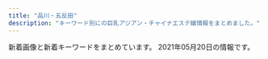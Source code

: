 ```yaml
---
title: "品川・五反田"
description: "キーワード別にの巨乳アジアン・チャイナエステ嬢情報をまとめました。"
---
```


新着画像と新着キーワードをまとめています。
2021年05月20日の情報です。

<DmmAffiliateIns />
<KeywordTable
  shops={
    [
    {
        "station": "JR\u54c1\u5ddd\u99c5\u9ad8\u8f2a\u53e3",
        "img_links": [
            "http://www.kouroku-este.com/img/staff/eee/s-eee2.jpg",
            "http://www.kouroku-este.com/img/staff/aaa/aaa2.jpg",
            "http://www.kouroku-este.com/img/staff/ccc/ccc1.jpg",
            "http://www.kouroku-este.com/img/staff/ccc/ccc2.jpg",
            "http://www.kouroku-este.com/img/staff/eee/s-eee1.jpg",
            "http://www.kouroku-este.com/img/system/service02.jpg",
            "http://www.kouroku-este.com/img/staff/fff/s-fff2.jpg",
            "http://www.kouroku-este.com/img/menu/info_r.jpg",
            "http://www.kouroku-este.com/img/staff/fff/s-fff1.jpg",
            "http://www.kouroku-este.com/img/staff/bbb/bbb1.jpg",
            "http://www.kouroku-este.com/img/top/listmark1.png",
            "http://www.kouroku-este.com/img/staff/aaa/aaa1.jpg",
            "http://www.kouroku-este.com/img/system/service01.jpg",
            "http://www.kouroku-este.com/img/staff/ggg/ggg1.jpg"
        ],
        "keywords": {
            "C": 15
        },
        "name": "\u5eb7\u7984",
        "url": "http://www.kouroku-este.com/"
    },
    {
        "img_links": [
            "http://hi-msg.com/tonpoh/images/p-6-1.jpg",
            "http://hi-msg.com/tonpoh/images/p-8.jpg",
            "http://hi-msg.com/tonpoh/images/botton.png",
            "http://hi-msg.com/tonpoh/images/p-6.jpg",
            "http://hi-msg.com/tonpoh/images/p-5.jpg",
            "http://hi-msg.com/tonpoh/images/fla.png",
            "http://hi-msg.com/tonpoh/images/s6.png",
            "http://hi-msg.com/tonpoh/images/p-7.jpg",
            "http://hi-msg.com/tonpoh/images/p-2.jpg",
            "http://hi-msg.com/tonpoh/images/line.png",
            "http://hi-msg.com/tonpoh/images/p-14.jpg",
            "http://hi-msg.com/tonpoh/images/p-9.jpg",
            "http://hi-msg.com/tonpoh/images/p-0.jpg",
            "http://hi-msg.com/tonpoh/images/s8.png",
            "http://hi-msg.com/tonpoh/images/s5.png",
            "http://hi-msg.com/tonpoh/images/s4.jpg",
            "http://hi-msg.com/tonpoh/images/fla-3.png",
            "http://hi-msg.com/tonpoh/images/p-13-1.jpg",
            "http://hi-msg.com/tonpoh/images/s9.png",
            "http://hi-msg.com/tonpoh/images/s1.png",
            "http://hi-msg.com/tonpoh/images/p-14-1.jpg",
            "http://hi-msg.com/tonpoh/images/fla-1.png",
            "http://hi-msg.com/tonpoh/images/p-11.jpg",
            "http://hi-msg.com/tonpoh/images/l.png",
            "http://hi-msg.com/tonpoh/images/p-8-1.jpg",
            "http://hi-msg.com/tonpoh/images/tit-sys.png",
            "http://hi-msg.com/tonpoh/images/p-10-1.jpg",
            "http://hi-msg.com/tonpoh/images/no.png",
            "http://hi-msg.com/tonpoh/images/p-1.jpg",
            "http://hi-msg.com/tonpoh/images/p-11-1.jpg",
            "http://hi-msg.com/tonpoh/images/p-13.jpg",
            "http://hi-msg.com/tonpoh/images/p-7-1.jpg",
            "http://hi-msg.com/tonpoh/images/p-12-1.jpg",
            "http://hi-msg.com/tonpoh/images/tit-staff.png",
            "http://hi-msg.com/tonpoh/images/p-9-1.jpg",
            "http://hi-msg.com/tonpoh/images/p-10.jpg",
            "http://hi-msg.com/tonpoh/images/p-12.jpg",
            "http://hi-msg.com/tonpoh/images/p-4.jpg",
            "http://hi-msg.com/tonpoh/images/ll.png"
        ],
        "station": "JR\u4e94\u53cd\u7530\u99c5\u897f\u53e3",
        "keywords": {},
        "url": "http://hi-msg.com/tonpoh/",
        "name": "\u30c8\u30f3\u30dd\u30fc"
    },
    {
        "name": "\u8299\u84c9\uff5e\u30d5\u30e8\u30a6\uff5e",
        "url": "http://www.relax-fuyou.info/",
        "img_links": [
            "http://www.relax-fuyou.info/img/st11.jpg",
            "http://www.relax-fuyou.info/img/st110.jpg",
            "http://www.relax-fuyou.info/i/img/st42.jpg",
            "http://www.relax-fuyou.info/img/st140.jpg",
            "http://www.relax-fuyou.info/i/img/st201.jpg",
            "http://www.relax-fuyou.info/img/st10.jpg",
            "http://www.relax-fuyou.info/i/img/st140.jpg",
            "http://www.relax-fuyou.info/img/st171.jpg",
            "http://www.relax-fuyou.info/i/img/st110.jpg",
            "http://www.relax-fuyou.info/i/img/st160.jpg",
            "http://www.relax-fuyou.info/img/st181.jpg",
            "http://www.relax-fuyou.info/img/st141.jpg",
            "http://www.relax-fuyou.info/i/img/top.jpg",
            "http://www.relax-fuyou.info/img/st71.jpg",
            "http://www.relax-fuyou.info/img/st161.jpg",
            "http://www.relax-fuyou.info/i/img/st10.jpg",
            "http://www.relax-fuyou.info/img/sta8.jpg",
            "http://www.relax-fuyou.info/i/img/r2.jpg",
            "http://www.relax-fuyou.info/img/st8.jpg",
            "http://www.relax-fuyou.info/i/img/st8.jpg",
            "http://www.relax-fuyou.info/img/st17.jpg",
            "http://www.relax-fuyou.info/img/sta17.jpg",
            "http://www.relax-fuyou.info/img/sta20.jpg",
            "http://www.relax-fuyou.info/img/st42.jpg",
            "http://www.relax-fuyou.info/img/st41.jpg",
            "http://www.relax-fuyou.info/img/sta15.jpg",
            "http://www.relax-fuyou.info/img/sta1.jpg",
            "http://www.relax-fuyou.info/i/img/sta20.jpg",
            "http://www.relax-fuyou.info/i/img/st11.jpg",
            "http://www.relax-fuyou.info/img/sta5.jpg",
            "http://www.relax-fuyou.info/img/st1.jpg",
            "http://www.relax-fuyou.info/img/top.jpg",
            "http://www.relax-fuyou.info/img/sta18.jpg",
            "http://www.relax-fuyou.info/img/st191.jpg",
            "http://www.relax-fuyou.info/i/img/st181.jpg",
            "http://www.relax-fuyou.info/i/img/r1.jpg",
            "http://www.relax-fuyou.info/i/img/st191.jpg",
            "http://www.relax-fuyou.info/img/st160.jpg",
            "http://www.relax-fuyou.info/img/st201.jpg",
            "http://www.relax-fuyou.info/i/img/r3.jpg",
            "http://www.relax-fuyou.info/img/st150.jpg",
            "http://www.relax-fuyou.info/img/st7.jpg",
            "http://www.relax-fuyou.info/img/sta19.jpg",
            "http://www.relax-fuyou.info/img/r9.jpg",
            "http://www.relax-fuyou.info/i/img/st17.jpg",
            "http://www.relax-fuyou.info/img/sta16.jpg",
            "http://www.relax-fuyou.info/img/st72.jpg",
            "http://www.relax-fuyou.info/img/st5.jpg",
            "http://www.relax-fuyou.info/i/img/st9.jpg",
            "http://www.relax-fuyou.info/i/img/st5.jpg"
        ],
        "station": "JR\u4e94\u53cd\u7530\u99c5\u6771\u53e3",
        "keywords": {
            "C": 3,
            "D": 5,
            "G": 1,
            "E": 5,
            "84": 5,
            "90": 2,
            "87": 2,
            "88": 3,
            "86": 2
        }
    },
    {
        "keywords": {
            "C": 8
        },
        "station": "JR\u4e94\u53cd\u7530\u99c5\u6771\u53e3",
        "img_links": [
            "http://www.kenkou-house.info/img/Himawari_88_31.png",
            "http://www.kenkou-house.info/img/bottmo-ritght.png",
            "http://www.kenkou-house.info/img/m8.png",
            "http://www.kenkou-house.info/img/s21.jpg",
            "http://www.kenkou-house.info/img/s11.jpg",
            "http://www.kenkou-house.info/img/s15.jpg",
            "http://www.kenkou-house.info/img/m5.png",
            "http://www.kenkou-house.info/img/Himawari_200_40.png",
            "http://www.kenkou-house.info/img/body-.png",
            "http://www.kenkou-house.info/img/m1.png",
            "http://www.kenkou-house.info/img/s13.jpg",
            "http://www.kenkou-house.info/img/s33.jpg",
            "http://www.kenkou-house.info/img/m6.png",
            "http://www.kenkou-house.info/img/Himawari_468_60.png",
            "http://www.kenkou-house.info/img/s1.jpg",
            "http://www.kenkou-house.info/img/door.png",
            "http://www.kenkou-house.info/img/m3.png",
            "http://www.kenkou-house.info/img/s16.jpg",
            "http://www.kenkou-house.info/img/s17.jpg",
            "http://www.kenkou-house.info/img/head.png",
            "http://www.kenkou-house.info/img/m4.png",
            "http://www.kenkou-house.info/img/s14.jpg",
            "http://www.kenkou-house.info/img/m7.png",
            "http://www.kenkou-house.info/img/play.png",
            "http://www.kenkou-house.info/img/s7.jpg",
            "http://www.kenkou-house.info/img/s4.jpg",
            "http://www.kenkou-house.info/img/Himawari_160_45.png",
            "http://www.kenkou-house.info/img/s12.jpg",
            "http://www.kenkou-house.info/img/s20.jpg",
            "http://www.kenkou-house.info/img/s61.jpg",
            "http://www.kenkou-house.info/img/s22.jpg",
            "http://www.kenkou-house.info/img/bottmo-left.png",
            "http://www.kenkou-house.info/img/s.png",
            "http://www.kenkou-house.info/img/m2.png",
            "http://www.kenkou-house.info/img/s91.jpg"
        ],
        "url": "http://www.kenkou-house.info/",
        "name": "\u3072\u307e\u308f\u308a"
    },
    {
        "img_links": [
            "http://lacure.link/images/g0.jpg",
            "http://lacure.link/images/face.png",
            "http://lacure.link/images/g1.jpg",
            "http://lacure.link/images/r2.jpg",
            "http://lacure.link/images/g2.jpg",
            "http://lacure.link/images/kol.jpg",
            "http://lacure.link/images/r6.jpg",
            "http://lacure.link/images/g5.jpg",
            "http://lacure.link/images/r1.jpg",
            "http://lacure.link/images/s_staff.png",
            "http://lacure.link/images/r5.jpg",
            "http://lacure.link/images/gb01.png",
            "http://lacure.link/images/yuki.jpg",
            "http://lacure.link/images/top2.jpg",
            "http://lacure.link/images/s1.jpg",
            "http://lacure.link/images/g6.jpg",
            "http://lacure.link/images/asali.jpg",
            "http://lacure.link/images/left3.png",
            "http://lacure.link/images/news.png",
            "http://lacure.link/images/r4.jpg",
            "http://lacure.link/images/kiki.jpg",
            "http://lacure.link/images/r3.jpg",
            "http://lacure.link/images/zi.png",
            "http://lacure.link/images/sayuri.jpg",
            "http://lacure.link/images/g3.jpg"
        ],
        "url": "http://lacure.link/",
        "station": "\u6238\u8d8a\u9280\u5ea7\u99c5",
        "keywords": {},
        "name": "\u30e9\u30ad\u30e5\u30a2"
    },
    {
        "keywords": {},
        "img_links": [
            "https://tsukiwa.info/img/staff/koko3.jpg",
            "https://tsukiwa.info/img/staff/DB16BCF2-AF7E-404D-9FB5-9A45BE961351.jpeg",
            "https://tsukiwa.info/img/staff/A8BAF789-BD2B-4E7F-AB8A-224A2961B605.jpeg",
            "https://tsukiwa.info/img/news1.png",
            "https://tsukiwa.info/img/staff/no_image.jpg",
            "https://tsukiwa.info/img/staff_top/20201219_2.jpg",
            "https://tsukiwa.info/img/staff_top/20201219_1.jpg",
            "https://tsukiwa.info/img/staff/222BADE2-61AA-4B66-91BD-3D9941250C4D.jpeg",
            "https://tsukiwa.info/img/staff/25BBCA31-1291-40E0-9FEC-CAF6E5B8D811.jpeg",
            "https://www.a-side.com/ad/koko/include/banner/koko_200x40.png",
            "https://tsukiwa.info/img/staff/mimi01.jpg",
            "https://tsukiwa.info/img/bar_gallery.png",
            "https://tsukiwa.info/img/staff/ruru1.jpg",
            "https://tsukiwa.info/img/top_map.jpg",
            "https://tsukiwa.info/img/akusesu-top0.jpg",
            "https://tsukiwa.info/img/staff/909C372F-1613-4B7E-89C8-1A527D79FCC6.jpeg",
            "https://tsukiwa.info/img/bar_top1.png",
            "https://tsukiwa.info/img/staff/yuna01.jpg",
            "https://tsukiwa.info/img/pickupGirl.png",
            "https://tsukiwa.info/img/staff/mimi20202.jpg",
            "https://tsukiwa.info/img/bar_profile.png",
            "https://tsukiwa.info/img/news3.png",
            "https://tsukiwa.info/img/event/camp03.jpg",
            "https://tsukiwa.info/img/staff/rumi02.jpg",
            "https://tsukiwa.info/img/staff/rumi04.jpg",
            "https://tsukiwa.info/img/staff/aya2101.jpg",
            "https://tsukiwa.info/img/staff/25D27B66-E3AF-40C0-8FCC-46E9F266B409.jpeg",
            "https://tsukiwa.info/img/bar_staff.png",
            "https://tsukiwa.info/img/staff/yuri001.jpg"
        ],
        "station": "JR\u4e94\u53cd\u7530\u99c5\u897f\u53e3",
        "name": "\u6708\u306e\u548c",
        "url": "https://tsukiwa.info/"
    },
    {
        "station": "JR\u4e94\u53cd\u7530\u99c5\u897f\u53e3",
        "url": "http://gotanda.pepper.jp/",
        "name": "\u4e94\u53cd\u7530\u30e1\u30c7\u30a3\u30ab\u30eb\u30a8\u30f3",
        "img_links": [
            "http://gotanda.pepper.jp/gotanda001.jpg",
            "http://gotanda.pepper.jp/m049.png",
            "http://gotanda.pepper.jp/20151109231038834554.jpg",
            "http://gotanda.pepper.jp/m048.png",
            "http://gotanda.pepper.jp/1-01.png",
            "http://gotanda.pepper.jp/m173.jpg",
            "http://gotanda.pepper.jp/m02272.jpg"
        ],
        "keywords": {}
    },
    {
        "name": "\u7652\u3057\u30cf\u30a6\u30b9",
        "keywords": {},
        "url": "https://i-house.aoaoeo.com/",
        "station": "JR\u4e94\u53cd\u7530\u99c5\u897f\u53e3",
        "img_links": []
    },
    {
        "name": "\u82b1\u8863",
        "station": "JR\u4e94\u53cd\u7530\u99c5",
        "url": "http://hanagoromo.work/",
        "keywords": {},
        "img_links": [
            "http://hanagoromo.work/nana1.jpg",
            "http://hanagoromo.work/4.jpg",
            "http://hanagoromo.work/112.jpg",
            "http://hanagoromo.work/miyuki1.jpg",
            "http://hanagoromo.work/miyuki.jpg",
            "http://hanagoromo.work/1.jpg",
            "http://hanagoromo.work/main_top.jpg",
            "http://hanagoromo.work/mens-esthe1.png",
            "http://hanagoromo.work/ai3.jpg",
            "http://hanagoromo.work/int2.jpg",
            "http://hanagoromo.work/hitomi1.jpg",
            "http://hanagoromo.work/ta.png",
            "http://hanagoromo.work/tina.jpg",
            "http://hanagoromo.work/6.jpg",
            "http://hanagoromo.work/mio2.jpg",
            "http://hanagoromo.work/sys.jpg",
            "http://hanagoromo.work/hitomi.jpg",
            "http://hanagoromo.work/head.jpg",
            "http://hanagoromo.work/mio1.jpg",
            "http://hanagoromo.work/eri.jpg",
            "http://hanagoromo.work/yumi1.jpg",
            "http://hanagoromo.work/tina2.jpg",
            "http://hanagoromo.work/3.jpg",
            "http://hanagoromo.work/b3.jpg",
            "http://hanagoromo.work/rina1.jpeg",
            "http://hanagoromo.work/interior_t.jpg",
            "http://hanagoromo.work/yuyu.jpg",
            "http://hanagoromo.work/rina2.jpeg",
            "http://hanagoromo.work/hitomi2.jpg",
            "http://hanagoromo.work/sayaka.jpg",
            "http://hanagoromo.work/rie1.jpg",
            "http://hanagoromo.work/b2.jpg",
            "http://hanagoromo.work/mio.jpg",
            "http://hanagoromo.work/yuna1.jpg",
            "http://hanagoromo.work/ai2.jpg",
            "http://hanagoromo.work/nana2.jpg",
            "http://hanagoromo.work/nana.jpg",
            "http://hanagoromo.work/yumi.jpg",
            "http://hanagoromo.work/staff_t.jpg",
            "http://hanagoromo.work/2.jpg",
            "http://hanagoromo.work/miko.jpg",
            "http://hanagoromo.work/yuki.jpg",
            "http://hanagoromo.work/b1.jpg",
            "http://hanagoromo.work/interior1.jpg",
            "http://hanagoromo.work/yuna2.jpg",
            "http://hanagoromo.work/s1.png"
        ]
    },
    {
        "name": "\u30ea\u30e9\u30af\u30bc\u30fc\u30b7\u30e7\u30f3\u862d",
        "keywords": {},
        "img_links": [
            "http://www.relax-cs.com/ncss/tel.png",
            "http://www.relax-cs.com/ncss/nav/nav-004.jpg",
            "http://www.relax-cs.com/ncss/top001.jpg",
            "http://www.relax-cs.com/ncss/staff02.jpg",
            "http://www.relax-cs.com/ncss/top02-left.jpg",
            "http://www.relax-cs.com/ncss/nav/nav-003.jpg",
            "http://www.relax-cs.com/ncss/nav/nav-002.jpg",
            "http://www.relax-cs.com/ncss/nav/nav-006.jpg",
            "http://www.relax-cs.com/ncss/nav/nav-001.jpg",
            "http://www.relax-cs.com/ncss/staff01.jpg",
            "http://www.relax-cs.com/ncss/staff0401.jpg",
            "http://www.relax-cs.com/ncss/nav/nav-005.jpg",
            "http://www.relax-cs.com/ncss/top03.jpg"
        ],
        "url": "http://www.relax-cs.com/",
        "station": "JR\u4e94\u53cd\u7530\u99c5\u897f\u53e3"
    },
    {
        "keywords": {
            "88": 2,
            "85": 2,
            "87": 4,
            "E": 8,
            "86": 2
        },
        "name": "\u7f8e\u4f36",
        "url": "http://es-mirei.com/",
        "img_links": [
            "http://es-mirei.com/images/store/02.jpg",
            "http://es-mirei.com/images/store/04.jpg",
            "http://es-mirei.com/staffPhoto/s20170911152129.jpg",
            "http://es-mirei.com/images/noImg.jpg",
            "http://es-mirei.com/images/s3Slider1Images/01.jpg",
            "http://es-mirei.com/staffPhoto/b20170728165302.jpg",
            "http://es-mirei.com/images/store/01.jpg",
            "http://es-mirei.com/images/store/03.jpg",
            "http://es-mirei.com/staffPhoto/b20170911152129.jpg",
            "http://es-mirei.com/staffPhoto/b20170911152114.jpg",
            "http://es-mirei.com/staffPhoto/s20170728165256.jpg",
            "http://es-mirei.com/images/store/05.jpg",
            "http://es-mirei.com/staffPhoto/s20170911152114.jpg",
            "http://es-mirei.com/staffPhoto/s20180209180323.jpg",
            "http://es-mirei.com/staffPhoto/s20170728165302.jpg",
            "http://es-mirei.com/staffPhoto/b20180613122502.jpg",
            "http://es-mirei.com/images/s3Slider1Images/02.jpg",
            "http://es-mirei.com/staffPhoto/b20170728165536.jpg",
            "http://es-mirei.com/staffPhoto/b20170728165256.jpg",
            "http://es-mirei.com/staffPhoto/b20180209180323.jpg",
            "http://es-mirei.com/staffPhoto/s20170908125528.jpg",
            "http://es-mirei.com/images/s3Slider1Images/03.jpg",
            "http://es-mirei.com/staffPhoto/s20180613122502.jpg",
            "http://es-mirei.com/staffPhoto/b20170908125528.jpg",
            "http://es-mirei.com/images/store/06.jpg",
            "http://es-mirei.com/images/returnStaffBtn.png",
            "http://es-mirei.com/staffPhoto/s20170728165536.jpg"
        ],
        "station": "JR\u4e94\u53cd\u7530\u99c5\u897f\u53e3"
    },
    {
        "name": "\u7d2b\u306e\u8776",
        "url": "http://p-fly.work/",
        "station": "JR\u4e94\u53cd\u7530\u99c5\u897f\u53e3",
        "keywords": {},
        "img_links": [
            "http://p-fly.work/images/news.jpg",
            "http://p-fly.work/staff/eri.jpg",
            "http://p-fly.work/images/mobile.jpg",
            "http://p-fly.work/images/sys3.jpg",
            "http://p-fly.work/images/staff_t.png",
            "http://p-fly.work/images/line.png",
            "http://p-fly.work/img/koko1.jpg",
            "http://p-fly.work/staff/sara.jpg",
            "http://p-fly.work/images/15.jpg",
            "http://p-fly.work/images/interior_t.png",
            "http://p-fly.work/img/mai1.jpg",
            "http://p-fly.work/staff/koko.jpg",
            "http://p-fly.work/staff/mai.jpg",
            "http://p-fly.work/images/int1.jpg",
            "http://p-fly.work/images/13.jpg",
            "http://p-fly.work/images/b3.jpg",
            "http://p-fly.work/images/b1.jpg",
            "http://p-fly.work/images/ac1.jpg",
            "http://p-fly.work/images/int2.png",
            "http://p-fly.work/images/sys4.png",
            "http://p-fly.work/images/b2.jpg",
            "http://p-fly.work/images/1.jpg",
            "http://p-fly.work/img/eri1.jpg",
            "http://p-fly.work/images/tr.jpg",
            "http://p-fly.work/images/12.jpg",
            "http://p-fly.work/images/sys2.jpg",
            "http://p-fly.work/images/head.png",
            "http://p-fly.work/images/10.jpg",
            "http://p-fly.work/images/sys1.jpg",
            "http://p-fly.work/img/sara1.jpg",
            "http://p-fly.work/staff/yuki.jpg",
            "http://p-fly.work/img/yuki1.jpg"
        ]
    }
]
}
/>
<DmmAffiliateScript />
